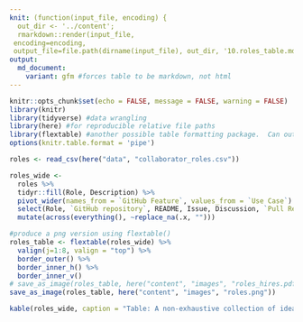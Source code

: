```yaml
---
knit: (function(input_file, encoding) {
  out_dir <- '../content';
  rmarkdown::render(input_file,
 encoding=encoding,
 output_file=file.path(dirname(input_file), out_dir, '10.roles_table.md'))})
output: 
  md_document:
    variant: gfm #forces table to be markdown, not html
---
```


```r
knitr::opts_chunk$set(echo = FALSE, message = FALSE, warning = FALSE)
library(knitr)
library(tidyverse) #data wrangling
library(here) #for reproducible relative file paths
library(flextable) #another possible table formatting package.  Can output to html, word, powerpoint, pdf.  Supports cell merging
options(knitr.table.format = 'pipe')
```

<!--DO NOT EDIT. Generated from R/roles_table.Rmd, so edit that and render it to make changes.  This should get tacked on to the end of 09.figures-tables.md when compiled by Manubot -->

```r
roles <- read_csv(here("data", "collaborator_roles.csv"))

roles_wide <-
  roles %>%
  tidyr::fill(Role, Description) %>% 
  pivot_wider(names_from = `GitHub Feature`, values_from = `Use Case`) %>% 
  select(Role, `GitHub repository`, README, Issue, Discussion, `Pull Request`, Fork, `GitHub Pages`) %>% 
  mutate(across(everything(), ~replace_na(.x, "")))
```

```r
#produce a png version using flextable()
roles_table <- flextable(roles_wide) %>% 
  valign(j=1:8, valign = "top") %>% 
  border_outer() %>% 
  border_inner_h() %>% 
  border_inner_v()
# save_as_image(roles_table, here("content", "images", "roles_hires.pdf"))  
save_as_image(roles_table, here("content", "images", "roles.png"))
```

```r
kable(roles_wide, caption = "Table: A non-exhaustive collection of ideas for how various GitHub features could be utilized for a research project. Here we have categorized contributors/collaborators into five roles. A Project Manager owns the GitHub repository for a project, and leads the academic project (e.g., lead author of a manuscript). A co-author contributes to writing and other aspects of research, but may have limited or no experience with programming, git, and/or GitHub. A code contributor writes or edits analysis code for the project. A code reviewer could be a project collaborator or a peer reviewer who reviews project code. They are familiar with coding, but not necessarily with git or GitHub (but they are willing to learn). Finally, community members could be other researchers or non-researchers interested in reproducing results, re-using code or data, or communicating with researchers involved in the project. These roles are not mutually exclusive—a co-author could also be e code contributor and code reviewer, for example. For definitions of the GitHub features, see Box 1. {#tbl:roles}")
```

<!-- An example citation of this table (Table @tbl:roles). -->
